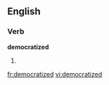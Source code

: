 
==English==

===Verb===
'''democratized'''

# {{past of|[[democratize]]}}

[[fr:democratized]]
[[vi:democratized]]